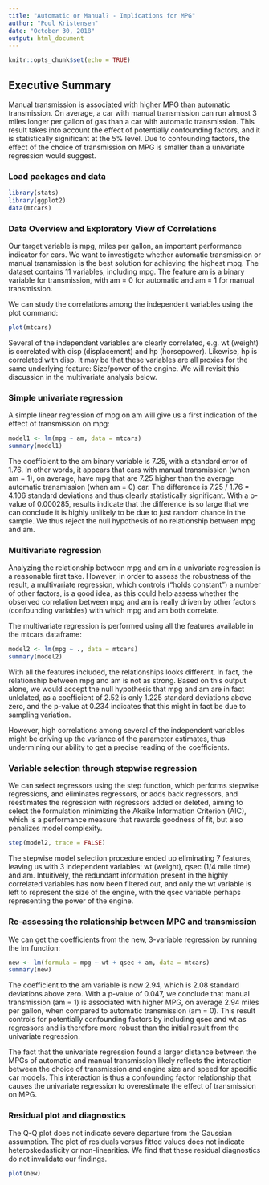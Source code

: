 ---
title: "Automatic or Manual? - Implications for MPG"
author: "Poul Kristensen"
date: "October 30, 2018"
output: html_document
---

```{r setup, include=FALSE}
knitr::opts_chunk$set(echo = TRUE)
```

## Executive Summary

Manual transmission is associated with higher MPG than automatic transmission. On average, a car with manual transmission can run almost 3 miles longer per gallon of gas than a car with automatic transmission. This result takes into account the effect of potentially confounding factors, and it is statistically significant at the 5% level. Due to confounding factors, the effect of the choice of transmission on MPG is smaller than a univariate regression would suggest.

### Load packages and data
```{r cars}
library(stats)
library(ggplot2)
data(mtcars)
```

### Data Overview and Exploratory View of Correlations

Our target variable is mpg, miles per gallon, an important performance indicator for cars. We want to investigate whether automatic transmission or manual transmission is the best solution for achieving the highest mpg.  The dataset contains 11 variables, including mpg. The feature am is a binary variable for transmission, with am = 0 for automatic and am = 1 for manual transmission. 

We can study the correlations among the independent variables using the plot command:

```{r p, echo=TRUE}
plot(mtcars)
```

Several of the independent variables are clearly correlated, e.g. wt (weight) is correlated with disp (displacement) and hp (horsepower). Likewise, hp is correlated with disp.  It may be that these variables are all proxies for the same underlying feature: Size/power of the engine. We will revisit this discussion in the multivariate analysis below.

### Simple univariate regression

A simple linear regression of mpg on am will give us a first indication of the effect of transmission on mpg: 

```{r uni, echo=TRUE}
model1 <- lm(mpg ~ am, data = mtcars)
summary(model1)
```

The coefficient to the am binary variable is 7.25, with a standard error of 1.76. In other words, it appears that cars with manual transmission (when am = 1), on average, have mpg that are 7.25 higher than the average automatic transmission (when am = 0) car. The difference is 7.25 / 1.76 = 4.106 standard deviations and thus clearly statistically significant. With a p-value of 0.000285, results indicate that the difference is so large that we can conclude it is highly unlikely to be due to just random chance in the sample. We thus reject the null hypothesis of no relationship between mpg and am.

### Multivariate regression

Analyzing the relationship between mpg and am in a univariate regression is a reasonable first take. However, in order to assess the robustness of the result, a multivariate regression, which controls ("holds constant") a number of other factors, is a good idea, as this could help assess whether the observed correlation between mpg and am is really driven by other factors (confounding variables) with which mpg and am both correlate.

The multivariate regression is performed using all the features available in the mtcars dataframe:

```{r multi, echo=TRUE}
model2 <- lm(mpg ~ ., data = mtcars)
summary(model2)
```




With all the features included, the relationships looks different. In fact, the relationship between mpg and am is not as strong. Based on this output alone, we would accept the null hypothesis that mpg and am are in fact unlelated, as a coefficient of 2.52 is only 1.225 standard deviations above zero, and the p-value at 0.234 indicates that this might in fact be due to sampling variation. 

However, high correlations among several of the independent variables might be driving up the variance of the parameter estimates, thus undermining our ability to get a precise reading of the coefficients.

### Variable selection through stepwise regression

We can select regressors using the step function, which performs stepwise regressions, and eliminates regressors, or adds back regressors, and reestimates the regression with regressors added or deleted, aiming to select the formulation minimizing the Akaike Information Criterion (AIC), which is a performance measure that rewards goodness of fit, but also penalizes model complexity. 

```{r sel, echo=TRUE}
step(model2, trace = FALSE)
```

The stepwise model selection procedure ended up eliminating 7 features, leaving us with 3 independent variables: wt (weight), qsec (1/4 mile time) and am.  Intuitively, the redundant information present in the highly correlated variables has now been filtered out, and only the wt variable is left to represent the size of the engine, with the qsec variable perhaps representing the power of the engine. 

### Re-assessing the relationship between MPG and transmission

We can get the coefficients from the new, 3-variable regression by running the lm function:

``` {r new3, echo = TRUE}
new <- lm(formula = mpg ~ wt + qsec + am, data = mtcars)
summary(new)
```

The coefficient to the am variable is now 2.94, which is 2.08 standard deviations above zero. With a p-value of 0.047, we conclude that manual transmission (am = 1) is associated with higher MPG, on average 2.94 miles per gallon, when compared to automatic transmission (am = 0). This result controls for potentially confounding factors by including qsec and wt as regressors and is therefore more robust than the initial result from the univariate regression.

The fact that the univariate regression found a larger distance between the MPGs of automatic and manual transmission likely reflects the interaction between the choice of transmission and engine size and speed for specific car models. This interaction is thus a confounding factor relationship that causes the univariate regression to overestimate the effect of transmission on MPG.

### Residual plot and diagnostics

The Q-Q plot does not indicate severe departure from the Gaussian assumption. The plot of residuals versus fitted values does not indicate heteroskedasticity or non-linearities. We find that these residual diagnostics do not invalidate our findings.  

```{r residplot, echo=TRUE}
plot(new)
```


